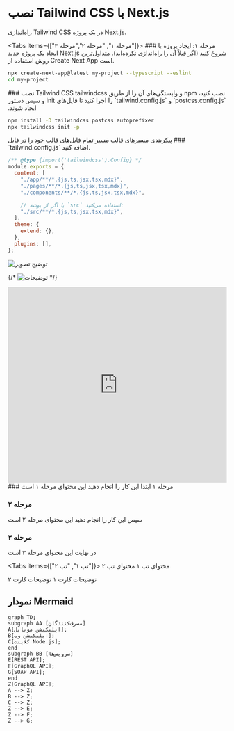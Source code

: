 
# نصب Tailwind CSS با Next.js

راه‌اندازی Tailwind CSS در یک پروژه Next.js.

<Tabs items={["مرحله ۱", "مرحله ۲","مرحله ۳"]}>
  <Tab>
    ### مرحله ۱: ایجاد پروژه
    با ایجاد یک پروژه جدید Next.js شروع کنید (اگر قبلاً آن را راه‌اندازی نکرده‌اید). متداول‌ترین روش استفاده از Create Next App است.

```bash copy filename=">ترمینال"
npx create-next-app@latest my-project --typescript --eslint
cd my-project
```

  </Tab>
  <Tab>
  ### نصب Tailwind CSS 
  tailwindcss و وابستگی‌های آن را از طریق npm نصب کنید، و سپس دستور init را اجرا کنید تا فایل‌های `tailwind.config.js` و `postcss.config.js` ایجاد شوند.

```bash copy filename=">ترمینال"
npm install -D tailwindcss postcss autoprefixer
npx tailwindcss init -p
```

  </Tab>

  <Tab>
  ### پیکربندی مسیرهای قالب
  مسیر تمام فایل‌های قالب خود را در فایل `tailwind.config.js` اضافه کنید.

```js copy filename="tailwind.config.js"
/** @type {import('tailwindcss').Config} */
module.exports = {
  content: [
    "./app/**/*.{js,ts,jsx,tsx,mdx}",
    "./pages/**/*.{js,ts,jsx,tsx,mdx}",
    "./components/**/*.{js,ts,jsx,tsx,mdx}",

    // یا اگر از پوشه `src` استفاده می‌کنید:
    "./src/**/*.{js,ts,jsx,tsx,mdx}",
  ],
  theme: {
    extend: {},
  },
  plugins: [],
};
```

  </Tab>
</Tabs>

![توضیح تصویر](./../../public/thumbnail.png)

{/* <Image src="/thumbnail.png" alt="توضیحات" width={500} height={300} /> */}

<iframe
  width="100%"
  height="450"
  src="https://www.youtube.com/embed/cg99WEMNAqc?si=JRw1HseHs48aISCq"
  frameborder="0"
  style={{ marginTop: "60px" }}
  allowfullscreen
></iframe>


<FileTree>
  <FileTree.Folder name="pages" defaultOpen>
    <FileTree.File name="index.md" />
    <FileTree.File name="about.md" />
    <FileTree.Folder name="docs">
      <FileTree.File name="getting-started.md" />
    </FileTree.Folder>
  </FileTree.Folder>
</FileTree>


<Steps>
  ### مرحله ۱
  ابتدا این کار را انجام دهید
  این محتوای مرحله ۱ است

### مرحله ۲
سپس این کار را انجام دهید
این محتوای مرحله ۲ است

### مرحله ۳
در نهایت
این محتوای مرحله ۳ است

</Steps>

<Tabs items={["تب ۱", "تب ۲"]}>
  <Tab>محتوای تب ۱</Tab>
  <Tab>محتوای تب ۲</Tab>
</Tabs>


<Cards>
  <Card title="کارت ۱" href="/link1">
    توضیحات کارت ۱
  </Card>
  <Card title="کارت ۲" href="/link2">
    توضیحات کارت ۲
  </Card>
</Cards>

## نمودار Mermaid

```mermaid copy
graph TD;
subgraph AA [مصرف‌کنندگان]
A[اپلیکیشن موبایل];
B[اپلیکیشن وب];
C[کلاینت Node.js];
end
subgraph BB [سرویس‌ها]
E[REST API];
F[GraphQL API];
G[SOAP API];
end
Z[GraphQL API];
A --> Z;
B --> Z;
C --> Z;
Z --> E;
Z --> F;
Z --> G;
```
